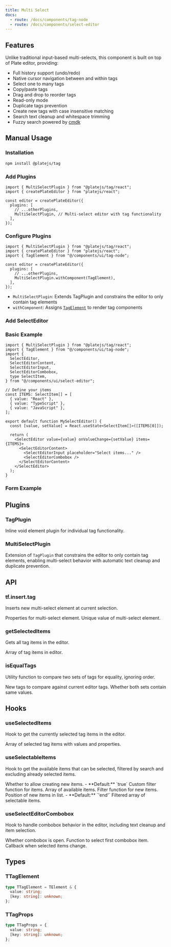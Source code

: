 ```yaml
---
title: Multi Select
docs:
  - route: /docs/components/tag-node
  - route: /docs/components/select-editor
---
```


<ComponentPreview name="select-editor-demo" />

<PackageInfo>

## Features

Unlike traditional input-based multi-selects, this component is built on top of Plate editor, providing:

- Full history support (undo/redo)
- Native cursor navigation between and within tags
- Select one to many tags
- Copy/paste tags
- Drag and drop to reorder tags
- Read-only mode
- Duplicate tags prevention
- Create new tags with case insensitive matching
- Search text cleanup and whitespace trimming
- Fuzzy search powered by [cmdk](https://github.com/pacocoursey/cmdk)

</PackageInfo>

## Manual Usage

<Steps>

### Installation

```bash
npm install @platejs/tag
```

### Add Plugins

```tsx
import { MultiSelectPlugin } from "@platejs/tag/react";
import { createPlateEditor } from "platejs/react";

const editor = createPlateEditor({
  plugins: [
    // ...otherPlugins,
    MultiSelectPlugin, // Multi-select editor with tag functionality
  ],
});
```

### Configure Plugins

```tsx
import { MultiSelectPlugin } from "@platejs/tag/react";
import { createPlateEditor } from "platejs/react";
import { TagElement } from "@/components/ui/tag-node";

const editor = createPlateEditor({
  plugins: [
    // ...otherPlugins,
    MultiSelectPlugin.withComponent(TagElement),
  ],
});
```

- `MultiSelectPlugin`: Extends TagPlugin and constrains the editor to only contain tag elements
- `withComponent`: Assigns [`TagElement`](/docs/components/tag-node) to render tag components

### Add SelectEditor

<ComponentInstallation name="select-editor" inline />

### Basic Example

```tsx
import { MultiSelectPlugin } from "@platejs/tag/react";
import { TagElement } from "@/components/ui/tag-node";
import {
  SelectEditor,
  SelectEditorContent,
  SelectEditorInput,
  SelectEditorCombobox,
  type SelectItem,
} from "@/components/ui/select-editor";

// Define your items
const ITEMS: SelectItem[] = [
  { value: "React" },
  { value: "TypeScript" },
  { value: "JavaScript" },
];

export default function MySelectEditor() {
  const [value, setValue] = React.useState<SelectItem[]>([ITEMS[0]]);

  return (
    <SelectEditor value={value} onValueChange={setValue} items={ITEMS}>
      <SelectEditorContent>
        <SelectEditorInput placeholder="Select items..." />
        <SelectEditorCombobox />
      </SelectEditorContent>
    </SelectEditor>
  );
}
```

### Form Example

<ComponentSource name="select-editor-demo" />

</Steps>

## Plugins

### TagPlugin

Inline void element plugin for individual tag functionality.

### MultiSelectPlugin

Extension of `TagPlugin` that constrains the editor to only contain tag elements, enabling multi-select behavior with automatic text cleanup and duplicate prevention.

## API

### tf.insert.tag

Inserts new multi-select element at current selection.

<API name="tf.insert.tag">
<APIParameters>
  <APIItem name="props" type="TTagProps">
    Properties for multi-select element.
  </APIItem>
</APIParameters>

<APIOptions type="TTagProps">
  <APIItem name="value" type="string">
    Unique value of multi-select element.
  </APIItem>
</APIOptions>
</API>

### getSelectedItems

Gets all tag items in the editor.

<API name="getSelectedItems">
  <APIReturns type="TTagProps[]">Array of tag items in editor.</APIReturns>
</API>

### isEqualTags

Utility function to compare two sets of tags for equality, ignoring order.

<API name="isEqualTags">
<APIParameters>
  <APIItem name="newTags" type="TTagProps[]" optional>
    New tags to compare against current editor tags.
  </APIItem>
</APIParameters>

<APIReturns type="boolean">
  Whether both sets contain same values.
</APIReturns>
</API>

## Hooks

### useSelectedItems

Hook to get the currently selected tag items in the editor.

<API name="useSelectedItems">
  <APIReturns type="TTagProps[]">
    Array of selected tag items with values and properties.
  </APIReturns>
</API>

### useSelectableItems

Hook to get the available items that can be selected, filtered by search and excluding already selected items.

<API name="useSelectableItems">
<APIOptions type="options">
  <APIItem name="allowNew" type="boolean" optional>
    Whether to allow creating new items.
    - **Default:** `true`
  </APIItem>
  <APIItem name="filter" type="(value: string, search: string) => boolean" optional>
    Custom filter function for items.
  </APIItem>
  <APIItem name="items" type="T[]" optional>
    Array of available items.
  </APIItem>
  <APIItem name="newItemFilter" type="(search: string) => boolean" optional>
    Filter function for new items.
  </APIItem>
  <APIItem name="newItemPosition" type="'end' | 'start'" optional>
    Position of new items in list.
    - **Default:** `'end'`
  </APIItem>
</APIOptions>

<APIReturns type="T[]">
  Filtered array of selectable items.
</APIReturns>
</API>

### useSelectEditorCombobox

Hook to handle combobox behavior in the editor, including text cleanup and item selection.

<API name="useSelectEditorCombobox">
  <APIOptions type="options">
    <APIItem name="open" type="boolean">
      Whether combobox is open.
    </APIItem>
    <APIItem name="selectFirstItem" type="() => void">
      Function to select first combobox item.
    </APIItem>
    <APIItem name="onValueChange" type="(items: TTagProps[]) => void" optional>
      Callback when selected items change.
    </APIItem>
  </APIOptions>
</API>

## Types

### TTagElement

```ts
type TTagElement = TElement & {
  value: string;
  [key: string]: unknown;
};
```

### TTagProps

```ts
type TTagProps = {
  value: string;
  [key: string]: unknown;
};
```
